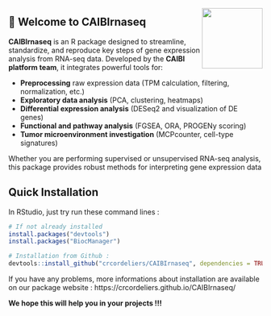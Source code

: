 <img src="man/figures/CAIBI.png" align="right" alt="" width="120" />

## 🎯 Welcome to CAIBIrnaseq 

**CAIBIrnaseq** is an R package designed to streamline, standardize, and reproduce key steps of gene expression analysis from RNA-seq data. Developed by the **CAIBI platform team**, it integrates powerful tools for:

- **Preprocessing** raw expression data (TPM calculation, filtering, normalization, etc.)
- **Exploratory data analysis** (PCA, clustering, heatmaps)
- **Differential expression analysis** (DESeq2 and visualization of DE genes)
- **Functional and pathway analysis** (FGSEA, ORA, PROGENy scoring)
- **Tumor microenvironment investigation** (MCPcounter, cell-type signatures)

Whether you are performing supervised or unsupervised RNA-seq analysis, this package provides robust methods for interpreting gene expression data


## Quick Installation

In RStudio, just try run these command lines :

```r
# If not already installed
install.packages("devtools")
install.packages("BiocManager")

# Installation from Github : 
devtools::install_github("crcordeliers/CAIBIrnaseq", dependencies = TRUE)
```

If you have any problems, more informations about installation are available on our package website : 
https://crcordeliers.github.io/CAIBIrnaseq/

**We hope this will help you in your projects !!!**
 

